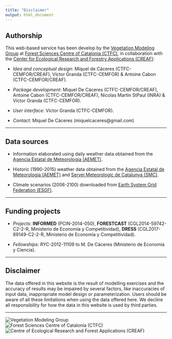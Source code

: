 ```yaml
---
title: "Disclaimer"
output: html_document
---
```


## Authorship

This web-based service has been develop by the [Vegetation Modeling Group](http://vegmod.ctfc.cat/)
at [Forest Sciences Centre of Catalonia (CTFC)](http://www.ctfc.cat),
in collaboration with the
[Center for Ecological Research and Forestry Applications (CREAF)](http://www.creaf.cat/):

  + *Idea and conceptual design*: Miquel de Cáceres (CTFC-CEMFOR/CREAF), Víctor Granda (CTFC-CEMFOR) & Antoine Cabon (CTFC-CEMFOR/CREAF).
  
  + *Package development*: Miquel De Cáceres (CTFC-CEMFOR/CREAF), Antoine Cabon (CTFC-CEMFOR/CREAF), Nicolas Martin StPaul (INRA) & Víctor Granda (CTFC-CEMFOR).
  
  + *User interface*: Víctor Granda (CTFC-CEMFOR).
  
  + *Contact*: Miquel De Cáceres (miquelcaceres@gmail.com)

---

## Data sources

  + Information elaborated using daily weather data obtained from the
    [Agencia Estatal de Meteorologia (AEMET)](http://www.aemet.es).
    
  + Historic (1990-2015) weather data obtained from the
    [Agencia Estatal de Meteorologia (AEMET)](http://www.aemet.es) and
    [Servei Meteorologic de Catalunya (SMC)](http://www.meteo.cat).
  
  + Climate scenarios (2006-2100) downloaded from
    [Earth System Grid Federation (ESGF)](http://esgf.llnl.gov/).

---

## Funding projects

  + *Projects*: **INFORMED** (PCIN-2014-050), **FORESTCAST** (CGL2014-59742-C2-2-R,
    Ministerio de Economía y Competitividad), **DRESS** (CGL2017-89149-C2-2-R, Ministerio de Economía y Competitividad).

  + *Fellowships*: RYC-2012-11109 to M. De Cáceres (Ministerio de Economía y
    Ciencia).

---

## Disclaimer

The data offered in this website is the result of modelling exercises and the
accuracy of results may be impaired by several factors, like inaccuracies of
input data, inappropriate model design or parameterization. Users should be aware
of all these limitations when using the data offered here. We decline all
responsibility for how the data in this website is used by third parties.

---

![Vegetation Modeling Group](../www/LOGO_Group.png)
![Forest Sciences Centre of Catalonia (CTFC)](../www/logo_ctfc.png)
![Centre of Ecological Research and Forest Applications (CREAF)](../www/logo_creaf.png)
